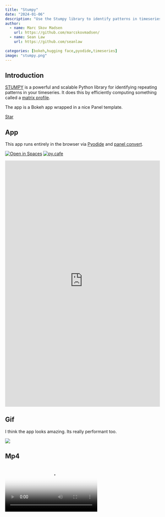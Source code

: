 ```yaml
---
title: "Stumpy"
date: "2024-01-06"
description: "Use the Stumpy library to identify patterns in timeseries"
author:
  - name: Marc Skov Madsen
    url: https://github.com/marcskovmadsen/  
  - name: Sean Law
    url: https://github.com/seanlaw
    
categories: [bokeh,hugging face,pyodide,timeseries]
image: "stumpy.png"
---
```


## Introduction

[STUMPY](https://github.com/TDAmeritrade/stumpy) is a powerful and scalable Python library for identifying repeating patterns in your timeseries. It does this by efficiently computing something called a [matrix profile](https://stumpy.readthedocs.io/en/latest/Tutorial_The_Matrix_Profile.html).

The app is a Bokeh app wrapped in a nice Panel template.

<script async defer src="https://buttons.github.io/buttons.js"></script>
<a class="github-button" href="https://github.com/TDAmeritrade/stumpy" data-color-scheme="no-preference: light; light: light; dark: dark;" data-icon="octicon-star" data-size="large" data-show-count="true" aria-label="Star TDAmeritrade/stumpy on GitHub">Star</a>

## App

This app runs entirely in the browser via [Pyodide](https://pyodide.org) and [panel convert](https://panel.holoviz.org/how_to/wasm/convert.html).

[![Open in Spaces](https://huggingface.co/datasets/huggingface/badges/resolve/main/open-in-hf-spaces-md.svg)](https://huggingface.co/spaces/awesome-panel/stumpy) [![py.cafe](https://py.cafe/badge.svg)]()


<iframe
	src="https://awesome-panel-stumpy.static.hf.space"
	frameborder="0"
	style="width:100%;height:800px"
></iframe>

## Gif

I think the app looks amazing. Its really performant too.

<img src="stumpy.gif"></img>

## Mp4

<video poster="stumpy.png" controls>
  <source src="stumpy.mp4" type="video/mp4">
  Your browser does not support HTML video.
</video>

## Png

<img src="stumpy.png"></img>

## Social

Please share on social media. Thanks.

<a href="https://twitter.com/awesome_panel" target="_blank"><i class="bi bi-twitter"></i></a> <a href="https://www.linkedin.com/company/awesome-panel-org" target="_blank"><i class="bi bi-linkedin"></i></a>
